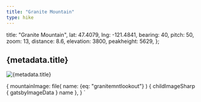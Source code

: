 ```yaml
---
title: "Granite Mountain"
type: hike
---
```


  title: "Granite Mountain",
  lat: 47.4079,
  lng: -121.4841,
  bearing: 40,
  pitch: 50,
  zoom: 13,
  distance: 8.6,
  elevation: 3800,
  peakheight: 5629,
};


<SEO title={metadata.title} />

<h2>{metadata.title}</h2>

<Map title={metadata.title} 
  Lat={metadata.lat} Lng={metadata.lng} 
  bearing={metadata.bearing} pitch={metadata.pitch} zoom={metadata.zoom} />
  
<HikeData 
  title="Granite Mountain trail"
  alltrailsurl="https://www.alltrails.com/trail/us/washington/granite-mountain-trail?u=i" 
  wtaurl="https://www.wta.org/go-hiking/hikes/granite-mountain" 
  distance={metadata.distance} 
  elevation={metadata.elevation} 
  peakheight={metadata.peakheight} />

<Image img={props.data} alt={metadata.title} description="Granite Mountain lookout/firetower" />

  {
    mountainImage: file(
      name: {eq: "granitemntlookout"}
      ) {
      childImageSharp {
        gatsbyImageData
      }
      name
    },
  }
`